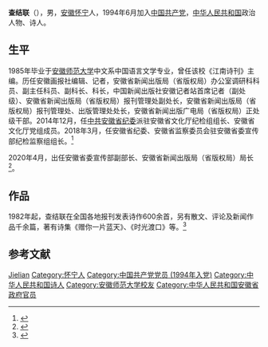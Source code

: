'''查结联'''（{{bd|1963年|5月}}），男，[[安徽|安徽]][[怀宁县|怀宁]]人，1994年6月加入[[中国共产党|中国共产党]]，[[中华人民共和国|中华人民共和国]]政治人物、诗人。

== 生平 ==
1985年毕业于[[安徽师范大学|安徽师范大学]]中文系中国语言文学专业，曾任该校《江南诗刊》主编。历任安徽画报社编辑、记者，安徽省新闻出版局（省版权局）办公室调研科科员、副主任科员、副科长、科长，中国新闻出版社安徽记者站首席记者（副处级）、安徽省新闻出版局（省版权局）报刊管理处副处长，安徽省新闻出版局（省版权局）报刊管理处、出版管理处处长，安徽省新闻出版广电局（省版权局）正处级干部。2014年12月，任[[中共安徽省纪委|中共安徽省纪委]]派驻安徽省文化厅纪检组组长、安徽省文化厅党组成员。2018年3月，任安徽省纪委、安徽省监察委员会驻安徽省委宣传部纪检监察组组长。<ref>{{cite web|url=http://www.ahssh.com/?thread-563-1.html|title=书画名家 查结联|publisher=安徽省诗书画研究会|accessdate=2021-01-28|archive-date=2021-02-01|archive-url=https://web.archive.org/web/20210201134930/http://www.ahssh.com/?thread-563-1.html|dead-url=no}}</ref>

2020年4月，出任安徽省委宣传部副部长、安徽省新闻出版局（省版权局）局长<ref>{{cite news|url=http://ah.people.com.cn/gb/n2/2020/0408/c358265-33934247.html|title=安徽省委宣传部新增两位副部长|publisher=人民网|date=2020-04-08|accessdate=2021-01-28|archive-date=2021-02-07|archive-url=https://web.archive.org/web/20210207131321/http://ah.people.com.cn/gb/n2/2020/0408/c358265-33934247.html|dead-url=no}}</ref>。

== 作品 ==
1982年起，查结联在全国各地报刊发表诗作600余首，另有散文、评论及新闻作品千余篇，著有诗集《赠你一片蓝天》、《时光渡口》等。<ref>{{cite news|url=http://cul.anhuinews.com/system/2015/08/13/006913190.shtml?mplufbzrsihmyufu|title=查结联诗集《时光渡口》出版|publisher=中安在线|date=2015-08-13}}</ref>

== 参考文献 ==
{{Reflist}}

{{DEFAULTSORT:Zha查}}
[[Category:查姓|Jielian]]
[[Category:怀宁人|Category:怀宁人]]
[[Category:中国共产党党员_(1994年入党)|Category:中国共产党党员 (1994年入党)]]
[[Category:中华人民共和国诗人|Category:中华人民共和国诗人]]
[[Category:安徽师范大学校友|Category:安徽师范大学校友]]
[[Category:中华人民共和国安徽省政府官员|Category:中华人民共和国安徽省政府官员]]